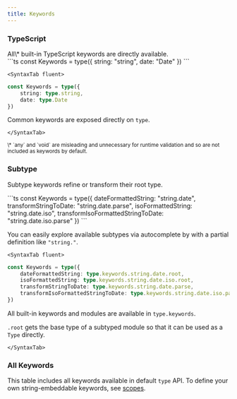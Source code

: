 ```yaml
---
title: Keywords
---
```


### TypeScript

<div>All\* built-in TypeScript keywords are directly available.</div>

<SyntaxTabs>
	<SyntaxTab string>
```ts
const Keywords = type({
	string: "string",
	date: "Date"
})
```
	</SyntaxTab>

    <SyntaxTab fluent>

```ts
const Keywords = type({
	string: type.string,
	date: type.Date
})
```

Common keywords are exposed directly on `type`.

    </SyntaxTab>

</SyntaxTabs>

<sup>
	\* `any` and `void` are misleading and unnecessary for runtime validation and
	so are not included as keywords by default.
</sup>

### Subtype

Subtype keywords refine or transform their root type.

<SyntaxTabs>
	<SyntaxTab string>
```ts
const Keywords = type({
	dateFormattedString: "string.date",
	transformStringToDate: "string.date.parse",
	isoFormattedString: "string.date.iso",
	transformIsoFormattedStringToDate: "string.date.iso.parse"
})
```

You can easily explore available subtypes via autocomplete by with a partial definition like `"string."`.

</SyntaxTab>

    <SyntaxTab fluent>

```ts
const Keywords = type({
	dateFormattedString: type.keywords.string.date.root,
	isoFormattedString: type.keywords.string.date.iso.root,
	transformStringToDate: type.keywords.string.date.parse,
	transformIsoFormattedStringToDate: type.keywords.string.date.iso.parse
})
```

All built-in keywords and modules are available in `type.keywords`.

`.root` gets the base type of a subtyped module so that it can be used as a `Type` directly.

    </SyntaxTab>

</SyntaxTabs>

### All Keywords

This table includes all keywords available in default `type` API. To define your own string-embeddable keywords, see [scopes](/docs/scopes).

<AllKeywordTables />
